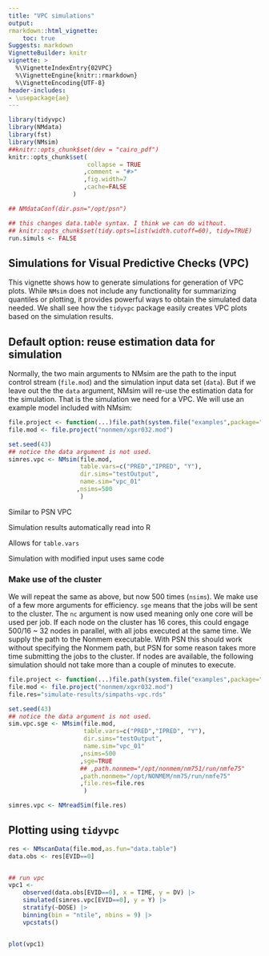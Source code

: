 ```yaml
---
title: "VPC simulations"
output:
rmarkdown::html_vignette:
    toc: true
Suggests: markdown
VignetteBuilder: knitr
vignette: >
  %\VignetteIndexEntry{02VPC}
  %\VignetteEngine{knitr::rmarkdown}
  %\VignetteEncoding{UTF-8}
header-includes:
- \usepackage{ae}
---
```


```r
library(tidyvpc)
library(NMdata)
library(fst)
library(NMsim)
##knitr::opts_chunk$set(dev = "cairo_pdf")
knitr::opts_chunk$set(
                      collapse = TRUE
                     ,comment = "#>"
                     ,fig.width=7
                     ,cache=FALSE
                  )

## NMdataConf(dir.psn="/opt/psn")

## this changes data.table syntax. I think we can do without.
## knitr::opts_chunk$set(tidy.opts=list(width.cutoff=60), tidy=TRUE)
run.simuls <- FALSE
```

## Simulations for Visual Predictive Checks (VPC)
This vignette shows how to generate simulations for generation of VPC
plots. While `NMsim` does not include any functionality for summarizing quantiles or plotting, it provides powerful ways to obtain the simulated data needed. We shall see how the `tidyvpc` package easily creates VPC plots based on the simulation results.

## Default option: reuse estimation data for simulation
Normally, the two main arguments to NMsim are the path to the input
control stream (`file.mod`) and the simulation input data set
(`data`). But if we leave out the the `data` argument, NMsim will
re-use the estimation data for the simulation. That is the simulation
we need for a VPC. We will use an example model included with NMsim:

```r


file.project <- function(...)file.path(system.file("examples",package="NMsim"),...)
file.mod <- file.project("nonmem/xgxr032.mod")

```

```r
set.seed(43)
## notice the data argument is not used.
simres.vpc <- NMsim(file.mod,
                    table.vars=c("PRED","IPRED", "Y"),
                    dir.sims="testOutput",
                    name.sim="vpc_01"
                   ,nsims=500
                    )

```

Similar to PSN VPC

Simulation results automatically read into R

Allows for `table.vars`

Simulation with modified input uses same code

### Make use of the cluster
We will repeat the same as above, but now 500 times (`nsims`). We make
use of a few more arguments for efficiency. `sge` means that the jobs
will be sent to the cluster. The `nc` argument is now used meaning
only one core will be used per job. If each node on the cluster has 16
cores, this could engage 500/16 ~ 32 nodes in parallel, with all jobs
executed at the same time. We supply the path to the Nonmem executable. With PSN this should work without specifying the Nonmem path, but PSN for some reason takes more time submitting the jobs to the cluster. If nodes are available, the following simulation should not take more than a couple of minutes to execute.

```r
file.project <- function(...)file.path(system.file("examples",package="NMsim"),...)
file.mod <- file.project("nonmem/xgxr032.mod")
file.res="simulate-results/simpaths-vpc.rds"
```

```r
set.seed(43)
## notice the data argument is not used.
sim.vpc.sge <- NMsim(file.mod,
                     table.vars=c("PRED","IPRED", "Y"),
                     dir.sims="testOutput",
                     name.sim="vpc_01"
                    ,nsims=500
                    ,sge=TRUE
                    ## ,path.nonmem="/opt/nonmem/nm751/run/nmfe75"
                    ,path.nonmem="/opt/NONMEM/nm75/run/nmfe75"
                    ,file.res=file.res
                     )

```

```r
simres.vpc <- NMreadSim(file.res)
```



## Plotting using `tidyvpc` 
```r
res <- NMscanData(file.mod,as.fun="data.table")
data.obs <- res[EVID==0]


## run vpc
vpc1 <-
    observed(data.obs[EVID==0], x = TIME, y = DV) |>
    simulated(simres.vpc[EVID==0], y = Y) |>
    stratify(~DOSE) |>
    binning(bin = "ntile", nbins = 9) |>
    vpcstats()


plot(vpc1)

```
